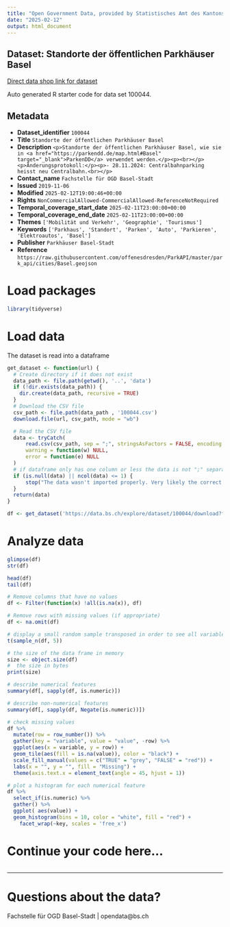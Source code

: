 ```yaml
---
title: "Open Government Data, provided by Statistisches Amt des Kantons Basel-Stadt - Fachstelle OGD"
date: "2025-02-12"
output: html_document
---
```


## Dataset: Standorte der öffentlichen Parkhäuser Basel

[Direct data shop link for dataset](https://data.bs.ch/explore/dataset/100044)

Auto generated R starter code for data set 100044.

## Metadata

- **Dataset_identifier** `100044`
- **Title** `Standorte der öffentlichen Parkhäuser Basel`
- **Description** `<p>Standorte der öffentlichen Parkhäuser Basel, wie sie in <a href="https://parkendd.de/map.html#Basel" target="_blank">ParkenDD</a> verwendet werden.</p><p><br></p><p>Änderungsprotokoll:</p><p>- 28.11.2024: Centralbahnparking heisst neu Centralbahn.<br></p>`
- **Contact_name** `Fachstelle für OGD Basel-Stadt`
- **Issued** `2019-11-06`
- **Modified** `2025-02-12T19:00:46+00:00`
- **Rights** `NonCommercialAllowed-CommercialAllowed-ReferenceNotRequired`
- **Temporal_coverage_start_date** `2025-02-11T23:00:00+00:00`
- **Temporal_coverage_end_date** `2025-02-11T23:00:00+00:00`
- **Themes** `['Mobilität und Verkehr', 'Geographie', 'Tourismus']`
- **Keywords** `['Parkhaus', 'Standort', 'Parken', 'Auto', 'Parkieren', 'Elektroautos', 'Basel']`
- **Publisher** `Parkhäuser Basel-Stadt`
- **Reference** `https://raw.githubusercontent.com/offenesdresden/ParkAPI/master/park_api/cities/Basel.geojson`


# Load packages

```r

library(tidyverse)
```

# Load data

The dataset is read into a dataframe

```r
get_dataset <- function(url) {
  # Create directory if it does not exist
  data_path <- file.path(getwd(), '..', 'data')
  if (!dir.exists(data_path)) {
    dir.create(data_path, recursive = TRUE)
  }
  # Download the CSV file
  csv_path <- file.path(data_path , '100044.csv')
  download.file(url, csv_path, mode = "wb")

  # Read the CSV file
  data <- tryCatch(
      read.csv(csv_path, sep = ";", stringsAsFactors = FALSE, encoding = "UTF-8"),
      warning = function(w) NULL,
      error = function(e) NULL
  )
  # if dataframe only has one column or less the data is not ";" separated
  if (is.null(data) || ncol(data) <= 1) {
      stop("The data wasn't imported properly. Very likely the correct separator couldn't be found.\nPlease check the dataset manually and adjust the code.")
  }
  return(data)
}
```

```r

df <- get_dataset('https://data.bs.ch/explore/dataset/100044/download?format=csv&timezone=Europe%2FZurich')

```

# Analyze data

```r

glimpse(df)
str(df)

head(df)
tail(df)

```

```r
# Remove columns that have no values
df <- Filter(function(x) !all(is.na(x)), df)

# Remove rows with missing values (if appropriate)
df <- na.omit(df)
```

```r
# display a small random sample transposed in order to see all variables
t(sample_n(df, 5))
```

```r
# the size of the data frame in memory
size <- object.size(df)
#  the size in bytes
print(size)
```

```r
# describe numerical features
summary(df[, sapply(df, is.numeric)])
```

```r
# describe non-numerical features
summary(df[, sapply(df, Negate(is.numeric))])
```

```r
# check missing values
df %>%
  mutate(row = row_number()) %>%
  gather(key = "variable", value = "value", -row) %>%
  ggplot(aes(x = variable, y = row)) +
  geom_tile(aes(fill = is.na(value)), color = "black") +
  scale_fill_manual(values = c("TRUE" = "grey", "FALSE" = "red")) +
  labs(x = "", y = "", fill = "Missing") +
  theme(axis.text.x = element_text(angle = 45, hjust = 1))
```

```r
# plot a histogram for each numerical feature
df %>%
  select_if(is.numeric) %>%
  gather() %>%
  ggplot( aes(value)) +
  geom_histogram(bins = 10, color = "white", fill = "red") +
    facet_wrap(~key, scales = 'free_x')
```

# Continue your code here...

```r

```
------------------------------------------------------------------------

# Questions about the data?

Fachstelle für OGD Basel-Stadt | opendata@bs.ch
